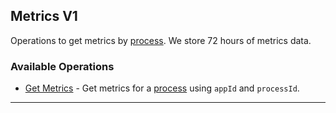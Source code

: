 
## Metrics V1
Operations to get metrics by [process](https://hathora.dev/docs/concepts/hathora\-entities\#process). We store 72 hours of metrics data.

### Available Operations

* [Get Metrics](/typescript/metrics_v1/get_metrics) - Get metrics for a [process](https://hathora.dev/docs/concepts/hathora-entities#process) using `appId` and `processId`.

---
<GetMetrics />

